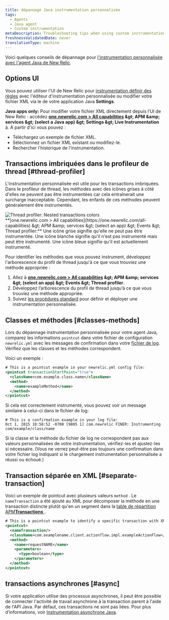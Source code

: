 ```yaml
---
title: dépannage Java instrumentation personnalisée
tags:
  - Agents
  - Java agent
  - Custom instrumentation
metaDescription: Troubleshooting tips when using custom instrumentation with your New Relic Java agent.
freshnessValidatedDate: never
translationType: machine
---
```


Voici quelques conseils de dépannage pour [l&apos;instrumentation personnalisée avec l&apos;agent Java de New Relic](/docs/agents/java-agent/custom-instrumentation/java-custom-instrumentation).

## Options UI

Vous pouvez utiliser l&apos;UI de New Relic pour [instrumentation définir des règles](/docs/agents/java-agent/custom-instrumentation/custom-instrumentation-editor-quickly-customize-your-java-instrumentation) avec l&apos;éditeur d&apos;instrumentation personnalisée ou modifier votre fichier XML via le de votre application Java <DNT>**Settings**</DNT>.

<DNT>**Java apps only:**</DNT> Pour modifier votre fichier XML directement depuis l’UI de New Relic : accédez <DNT>**[one.newrelic.com &gt; All capabilities](https://one.newrelic.com/all-capabilities) &amp;gt; APM &amp;amp; services &amp;gt; (select a Java app) &amp;gt; Settings &amp;gt; Live Instrumentation**</DNT> à. À partir d&apos;ici vous pouvez :

* Téléchargez un exemple de fichier XML.
* Sélectionnez un fichier XML existant ou modifiez-le.
* Rechercher l&apos;historique de l&apos;instrumentation.

## Transactions imbriquées dans le profileur de thread [#thread-profiler]

L&apos;instrumentation personnalisée est utile pour les transactions imbriquées. Dans le profileur de thread, les méthodes avec des icônes grises à côté d&apos;elles ne peuvent pas être instrumentées car cela entraînerait une surcharge inacceptable. Cependant, les enfants de ces méthodes peuvent généralement être instrumentés.

<img title="Thread profiler: Nested transactions colors" alt="Thread profiler: Nested transactions colors" src="/images/apm_screenshot-crop_Java-custom-instrumentation-colors.webp" />

<figcaption>
  <DNT>**[one.newrelic.com &gt; All capabilities](https://one.newrelic.com/all-capabilities) &amp;gt; APM &amp;amp; services &amp;gt; (select an app) &amp;gt; Events &amp;gt; Thread profiler:**</DNT> Une icône grise signifie qu&apos;elle ne peut pas être instrumentée. Une icône blanche signifie qu&apos;il n&apos;est pas instrumenté mais peut être instrumenté. Une icône bleue signifie qu&apos;il est actuellement instrumenté.
</figcaption>

Pour identifier les méthodes que vous pouvez instrument, développez l&apos;arborescence du profil de thread jusqu&apos;à ce que vous trouviez une méthode appropriée :

1. Allez à <DNT>**[one.newrelic.com &gt; All capabilities](https://one.newrelic.com/all-capabilities) &amp;gt; APM &amp;amp; services &amp;gt; (select an app) &amp;gt; Events &amp;gt; Thread profiler**</DNT>.
2. Développez l’arborescence du profil de thread jusqu’à ce que vous trouviez une méthode appropriée.
3. Suivez [les procédures standard](/docs/agents/java-agent/custom-instrumentation/custom-instrumentation-editor-quickly-customize-your-java-instrumentation) pour définir et déployer une instrumentation personnalisée.

## Classes et méthodes [#classes-methods]

Lors du dépannage instrumentation personnalisée pour votre agent Java, comparez les informations `pointcut` dans votre fichier de configuration `newrelic.yml` avec les messages de confirmation dans votre [fichier de log](/docs/agents/java-agent/troubleshooting/generating-logs-troubleshooting-java). Vérifiez que les classes et les méthodes correspondent.

Voici un exemple :

```xml
# This is a pointcut example in your newrelic.yml config file:
<pointcut transactionStartPoint="true">
  <className>com.example.class.name</className>
  <method>
    <name>exampleMethod</name>
  </method>
</pointcut>
```

Si cela est correctement instrumenté, vous pouvez voir un message similaire à celui-ci dans le fichier de log:

```
# This is a confirmation example in your log file:
Oct 1, 2015 10:58:52 -0700 [9805 1] com.newrelic FINER: Instrumenting com/example/class/name
```

Si la classe et la méthode du fichier de log ne correspondent pas aux valeurs personnalisées de votre instrumentation, vérifiez-les et ajustez-les si nécessaire. (Vous ne verrez peut-être pas toujours une confirmation dans votre fichier log indiquant si le chargement instrumentation personnalisée a réussi ou échoué.)

## Transaction séparée en XML [#separate-transaction]

Voici un exemple de pointcut avec plusieurs valeurs `method` . Le `nameTransaction` a été ajouté au XML pour décomposer la méthode en une transaction distincte plutôt qu&apos;en un segment dans la [table de répartition APM<DNT>**Transactions**</DNT> ](/docs/apm/applications-menu/monitoring/transactions-page).

```xml
# This is a pointcut example to identify a specific transaction with XML custom instrumentation:
<pointcut>
  <nameTransaction/>
  <className>com.examplename.client.actionflow.impl.exampleActionFlow</className>
  <method>
    <name>requestNAME</name>
    <parameters>
      <type>boolean</type>
    </parameters>
  </method>
</pointcut>
```

## transactions asynchrones [#async]

Si votre application utilise des processus asynchrones, il peut être possible de connecter l&apos;activité de travail asynchrone à la transaction parent à l&apos;aide de l&apos;API Java. Par défaut, ces transactions ne sont pas liées. Pour plus d’informations, voir [Instrumentation asynchrone Java](/docs/agents/java-agent/async-instrumentation/introduction-java-async-instrumentation).